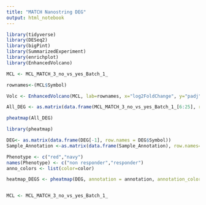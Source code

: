 ```yaml
---
title: "MATCH Nanostring DEG"
output: html_notebook
---
```



```r
library(tidyverse)
library(DESeq2)
library(bigPint)
library(SummarizedExperiment)
library(enrichplot)
library(EnhancedVolcano)
```

```r
MCL <- MCL_MATCH_3_no_vs_yes_Batch_1_

rownames<-(MCL$Symbol)

Volc <- EnhancedVolcano(MCL, lab=rownames, x="log2FoldChange", y="padj", ylab=bquote(~-Log[10] ~ adjusted~italic(P)), pCutoff = 0.10, FCcutoff=0.5, title="Non-Responders vs. Responders", ylim = c(0,1.8), xlim=c(-3,3), labSize = 2, pointSize = 2, drawConnectors = TRUE, boxedLabels = TRUE, max.overlaps = 10)

```

```r
All_DEG <- as.matrix(data.frame(MCL_MATCH_3_no_vs_yes_Batch_1_[6:25], row.names = MCL_MATCH_3_no_vs_yes_Batch_1_$Symbol))

pheatmap(All_DEG)
```

```r
library(pheatmap)

DEG<- as.matrix(data.frame(DEG[-1], row.names = DEG$Symbol))
Sample_Annotation <-as.matrix(data.frame(Sample_Annotation), row.names=Sample_Annotation$`Sample Name`)

Phenotype <- c("red","navy")
names(Phenotype) <- c("non responder","responder")
anno_colors <- list(color=color)

heatmap_DEGS <- pheatmap(DEG, annotation = annotation, annotation_colors = anno_colors, cluster_cols=FALSE, )



```


```r
MCL <- MCL_MATCH_3_no_vs_yes_Batch_1_
```

